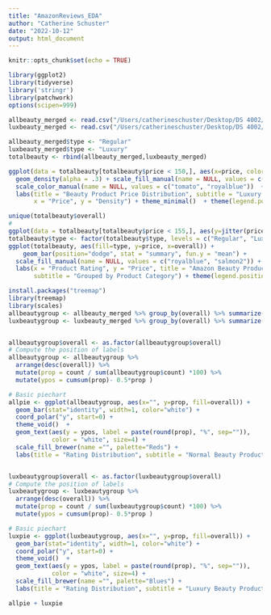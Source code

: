 ```yaml
---
title: "AmazonReviews_EDA"
author: "Catherine Schuster"
date: "2022-10-12"
output: html_document
---
```


```r
knitr::opts_chunk$set(echo = TRUE)
```

```r
library(ggplot2)
library(tidyverse)
library('stringr')
library(patchwork)
options(scipen=999)

allbeauty_merged <- read.csv("/Users/catherineschuster/Desktop/DS 4002/AllBeauty_Merged.csv")
luxbeauty_merged <- read.csv("/Users/catherineschuster/Desktop/DS 4002/LuxBeauty_Merged.csv")

allbeauty_merged$type <- "Regular"
luxbeauty_merged$type <- "Luxury"
totalbeauty <- rbind(allbeauty_merged,luxbeauty_merged)
```


```r
ggplot(data = totalbeauty[totalbeauty$price < 150,], aes(x=price, color = type, fill = type)) + 
  geom_density(alpha = .3) + scale_fill_manual(name = NULL, values = c("tomato", "royalblue")) + 
  scale_color_manual(name = NULL, values = c("tomato", "royalblue"))  + 
  labs(title = "Beauty Product Price Distribution", subtitle = "Luxury and Regular Amazon Items (2018)", 
       x = "Price", y = "Density") + theme_minimal()  + theme(legend.position="bottom")  
```

```r
unique(totalbeauty$overall)
#
ggplot(data = totalbeauty[totalbeauty$price < 155,], aes(y=jitter(price), x = jitter(overall), color = type)) + geom_point() 
totalbeauty$type <- factor(totalbeauty$type, levels = c("Regular", "Luxury"))
ggplot(totalbeauty, aes(fill=type, y=price, x=overall)) + 
    geom_bar(position="dodge", stat = "summary", fun.y = "mean") + 
  scale_fill_manual(name = NULL, values = c("royalblue", "salmon2")) +  theme_minimal() + 
  labs(x = "Product Rating", y = "Price", title = "Amazon Beauty Product Rating by Average Price", 
       subtitle = "Grouped by Product Category") + theme(legend.position="bottom")  
```


```r
install.packages("treemap")
library(treemap)
library(scales)
allbeautygroup <- allbeauty_merged %>% group_by(overall) %>% summarize(count = n())
luxbeautygroup <- luxbeauty_merged %>% group_by(overall) %>% summarize(count = n())


allbeautygroup$overall <- as.factor(allbeautygroup$overall)
# Compute the position of labels
allbeautygroup <- allbeautygroup %>% 
  arrange(desc(overall)) %>%
  mutate(prop = count / sum(allbeautygroup$count) *100) %>%
  mutate(ypos = cumsum(prop)- 0.5*prop )

# Basic piechart
allpie <- ggplot(allbeautygroup, aes(x="", y=prop, fill=overall)) +
  geom_bar(stat="identity", width=1, color="white") +
  coord_polar("y", start=0) +
  theme_void()  +
  geom_text(aes(y = ypos, label = paste(round(prop), "%", sep="")),
            color = "white", size=4) +
  scale_fill_brewer(name ="", palette="Reds") + 
  labs(title = "Rating Distribution", subtitle = "Normal Beauty Products")


luxbeautygroup$overall <- as.factor(luxbeautygroup$overall)
# Compute the position of labels
luxbeautygroup <- luxbeautygroup %>% 
  arrange(desc(overall)) %>%
  mutate(prop = count / sum(luxbeautygroup$count) *100) %>%
  mutate(ypos = cumsum(prop)- 0.5*prop )

# Basic piechart
luxpie <- ggplot(luxbeautygroup, aes(x="", y=prop, fill=overall)) +
  geom_bar(stat="identity", width=1, color="white") +
  coord_polar("y", start=0) +
  theme_void()  +
  geom_text(aes(y = ypos, label = paste(round(prop), "%", sep="")), 
            color = "white", size=4) +
  scale_fill_brewer(name ="", palette="Blues") + 
  labs(title = "Rating Distribution", subtitle = "Luxury Beauty Products")

allpie + luxpie

```

